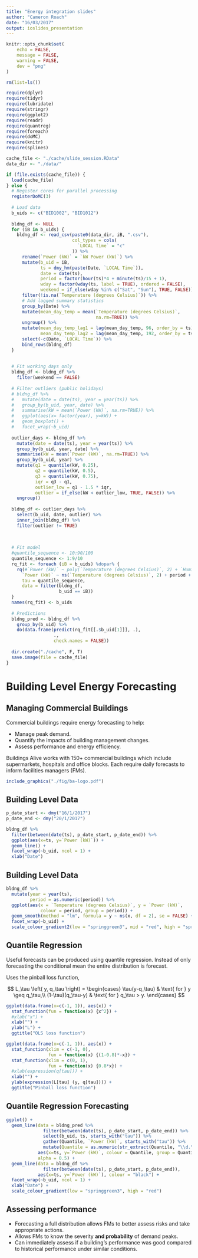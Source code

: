 ```yaml
---
title: "Energy integration slides"
author: "Cameron Roach"
date: "16/03/2017"
output: ioslides_presentation
---
```



```r
knitr::opts_chunk$set(
	echo = FALSE,
	message = FALSE,
	warning = FALSE,
	dev = "png"
)

rm(list=ls())

require(dplyr)
require(tidyr)
require(lubridate)
require(stringr)
require(ggplot2)
require(readr)
require(quantreg)
require(foreach)
require(doMC)
require(knitr)
require(splines)

cache_file <- "./cache/slide_session.RData"
data_dir <- "./data/"

if (file.exists(cache_file)) {
  load(cache_file)
} else {
  # Register cores for parallel processing
  registerDoMC(3)
  
  # Load data
  b_uids <- c("BID1002", "BID1012")
  
  bldng_df <- NULL
  for (iB in b_uids) {
    bldng_df <- read_csv(paste0(data_dir, iB, ".csv"),
                         col_types = cols(
                           `LOCAL Time` = "c"
                         )) %>%
      rename(`Power (kW)` = `kW Power (kW)`) %>% 
      mutate(b_uid = iB,
             ts = dmy_hm(paste(Date, `LOCAL Time`)),
             date = date(ts),
             period = factor(hour(ts)*4 + minute(ts)/15 + 1),
             wday = factor(wday(ts, label = TRUE), ordered = FALSE),
             weekend = if_else(wday %in% c("Sat", "Sun"), TRUE, FALSE)) %>% 
      filter(!is.na(`Temperature (degrees Celsius)`)) %>% 
      # Add lagged summary statistics
      group_by(Date) %>% 
      mutate(mean_day_temp = mean(`Temperature (degrees Celsius)`,
                                  na.rm=TRUE)) %>% 
      ungroup() %>% 
      mutate(mean_day_temp_lag1 = lag(mean_day_temp, 96, order_by = ts),
             mean_day_temp_lag2 = lag(mean_day_temp, 192, order_by = ts)) %>% 
      select(-c(Date, `LOCAL Time`)) %>% 
      bind_rows(bldng_df)
  }
  
  
  # Fit working days only
  bldng_df <- bldng_df %>% 
    filter(weekend == FALSE)
  
  # Filter outliers (public holidays)
  # bldng_df %>%
  #   mutate(date = date(ts), year = year(ts)) %>%
  #   group_by(b_uid, year, date) %>%
  #   summarise(kW = mean(`Power (kW)`, na.rm=TRUE)) %>%
  #   ggplot(aes(x= factor(year), y=kW)) +
  #   geom_boxplot() +
  #   facet_wrap(~b_uid)
  
  outlier_days <- bldng_df %>% 
    mutate(date = date(ts), year = year(ts)) %>% 
    group_by(b_uid, year, date) %>% 
    summarise(kW = mean(`Power (kW)`, na.rm=TRUE)) %>% 
    group_by(b_uid, year) %>% 
    mutate(q1 = quantile(kW, 0.25),
           q2 = quantile(kW, 0.5),
           q3 = quantile(kW, 0.75),
           iqr = q3 - q1,
           outlier_low = q1 - 1.5 * iqr,
           outlier = if_else(kW < outlier_low, TRUE, FALSE)) %>% 
    ungroup()
  
  bldng_df <- outlier_days %>% 
    select(b_uid, date, outlier) %>% 
    inner_join(bldng_df) %>% 
    filter(outlier != TRUE)
  
  
  
  # Fit model
  #quantile_sequence <- 10:90/100
  quantile_sequence <- 1:9/10
  rq_fit <- foreach (iB = b_uids) %dopar% {
    rq(#`Power (kW)` ~ poly(`Temperature (degrees Celsius)`, 2) + `Humidity (%)` + period + mean_day_temp_lag1 + mean_day_temp_lag2,
      `Power (kW)` ~ ns(`Temperature (degrees Celsius)`, 2) + period + mean_day_temp_lag1 + mean_day_temp_lag2,
      tau = quantile_sequence,
      data = filter(bldng_df,
                    b_uid == iB))
  }
  names(rq_fit) <- b_uids
  
  # Predictions
  bldng_pred <- bldng_df %>% 
    group_by(b_uid) %>% 
    do(data.frame(predict(rq_fit[[.$b_uid[1]]], .),
                  .,
                  check.names = FALSE))
  
  dir.create("./cache", F, T)
  save.image(file = cache_file)
}
```


# Building Level Energy Forecasting

## Managing Commercial Buildings

Commercial buildings require energy forecasting to help:

- Manage peak demand.
- Quantify the impacts of building management changes.
- Assess performance and energy efficiency.

Buildings Alive works with 150+ commercial buildings which include supermarkets, hospitals and office blocks. Each require daily forecasts to inform facilities managers (FMs).

```r
include_graphics("./fig/ba-logo.pdf")
```

## Building Level Data

```r
p_date_start <- dmy("16/1/2017")
p_date_end <- dmy("20/1/2017")

bldng_df %>% 
  filter(between(date(ts), p_date_start, p_date_end)) %>% 
  ggplot(aes(x=ts, y=`Power (kW)`)) + 
  geom_line() + 
  facet_wrap(~b_uid, ncol = 1) +
  xlab("Date")
```


## Building Level Data

```r
bldng_df %>% 
  mutate(year = year(ts),
         period = as.numeric(period)) %>% 
  ggplot(aes(x = `Temperature (degrees Celsius)`, y = `Power (kW)`,
             colour = period, group = period)) +
  geom_smooth(method = "lm", formula = y ~ ns(x, df = 2), se = FALSE) +
  facet_wrap(~b_uid) +
  scale_colour_gradient2(low = "springgreen3", mid = "red", high = "springgreen3", midpoint = 48)
```



## Quantile Regression

Useful forecasts can be produced using quantile regression. Instead of only forecasting the conditional mean the entire distribution is forecast.

Uses the pinball loss function,

$$
L_\tau \left( y, q_\tau \right) =
\begin{cases}
  \tau(y-q_\tau) & \text{ for } y \geq q_\tau,\\
  (1-\tau)(q_\tau-y) & \text{ for } q_\tau > y.
\end{cases}
$$

```r
ggplot(data.frame(x=c(-1, 1)), aes(x)) +  
  stat_function(fun = function(x) {x^2}) + 
  #xlab("x") + 
  xlab("") +
  ylab("L") + 
  ggtitle("OLS loss function") 

ggplot(data.frame(x=c(-1, 1)), aes(x)) +  
  stat_function(xlim = c(-1, 0), 
                fun = function(x) {(1-0.8)*-x}) + 
  stat_function(xlim = c(0, 1), 
                fun = function(x) {0.8*x}) + 
  #xlab(expression(q[tau])) + 
  xlab("") +
  ylab(expression(L[tau] (y, q[tau]))) + 
  ggtitle("Pinball loss function") 
``` 

## Quantile Regression Forecasting

```r
ggplot() +
  geom_line(data = bldng_pred %>% 
              filter(between(date(ts), p_date_start, p_date_end)) %>% 
              select(b_uid, ts, starts_with("tau")) %>% 
              gather(Quantile, `Power (kW)`, starts_with("tau")) %>% 
              mutate(Quantile = as.numeric(str_extract(Quantile, "\\d.\\d+"))),
            aes(x=ts, y=`Power (kW)`, colour = Quantile, group = Quantile),
            alpha = 0.5) +
  geom_line(data = bldng_df %>% 
              filter(between(date(ts), p_date_start, p_date_end)),
            aes(x=ts, y=`Power (kW)`), colour = "black") +
  facet_wrap(~b_uid, ncol = 1) +
  xlab("Date") +
  scale_colour_gradient(low = "springgreen3", high = "red")
```


## Assessing performance

* Forecasting a full distribution allows FMs to better assess risks and take appropriate actions.
* Allows FMs to know the severity __and probability__ of demand peaks.
* Can immediately assess if a building's performance was good compared to historical performance under similar conditions.